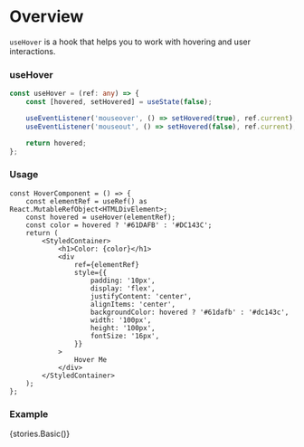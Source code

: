 
<Meta title="Hooks/Docs/useHover" component={HoverComponent} />

# Overview

`useHover` is a hook that helps you to work with hovering and user interactions.

### useHover

```ts
const useHover = (ref: any) => {
    const [hovered, setHovered] = useState(false);

    useEventListener('mouseover', () => setHovered(true), ref.current);
    useEventListener('mouseout', () => setHovered(false), ref.current);

    return hovered;
};
```

### Usage

```tsx
const HoverComponent = () => {
    const elementRef = useRef() as React.MutableRefObject<HTMLDivElement>;
    const hovered = useHover(elementRef);
    const color = hovered ? '#61DAFB' : '#DC143C';
    return (
        <StyledContainer>
            <h1>Color: {color}</h1>
            <div
                ref={elementRef}
                style={{
                    padding: '10px',
                    display: 'flex',
                    justifyContent: 'center',
                    alignItems: 'center',
                    backgroundColor: hovered ? '#61dafb' : '#dc143c',
                    width: '100px',
                    height: '100px',
                    fontSize: '16px',
                }}
            >
                Hover Me
            </div>
        </StyledContainer>
    );
};
```

### Example

<Preview>
    <Story name="useHover">{stories.Basic()}</Story>
</Preview>
